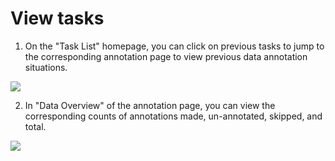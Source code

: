 # View tasks

1. On the "Task List" homepage, you can click on previous tasks to jump to the corresponding annotation page to view previous data annotation situations. 


![](/tasks.png)

2. In "Data Overview" of the annotation page, you can view the corresponding counts of annotations made, un-annotated, skipped, and total. 

![](/task.png)
